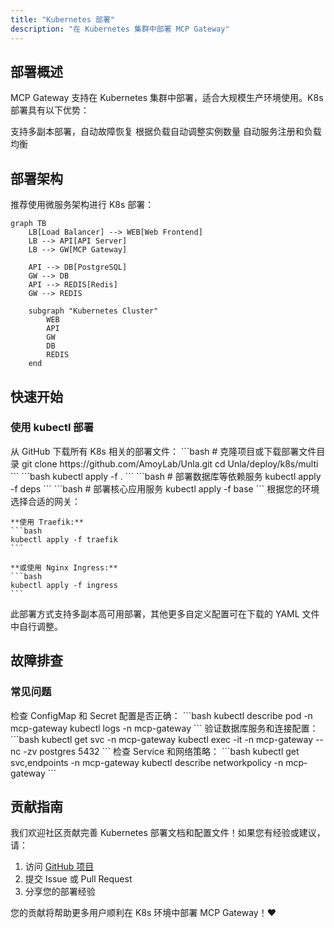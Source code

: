 ```yaml
---
title: "Kubernetes 部署"
description: "在 Kubernetes 集群中部署 MCP Gateway"
---
```




## 部署概述

MCP Gateway 支持在 Kubernetes 集群中部署，适合大规模生产环境使用。K8s 部署具有以下优势：

<CardGroup cols={3}>
  <Card title="高可用性" icon="shield-check">
    支持多副本部署，自动故障恢复
  </Card>
  <Card title="弹性伸缩" icon="chart-line">
    根据负载自动调整实例数量
  </Card>
  <Card title="服务发现" icon="network-wired">
    自动服务注册和负载均衡
  </Card>
</CardGroup>

## 部署架构

推荐使用微服务架构进行 K8s 部署：

```mermaid
graph TB
    LB[Load Balancer] --> WEB[Web Frontend]
    LB --> API[API Server]
    LB --> GW[MCP Gateway]

    API --> DB[PostgreSQL]
    GW --> DB
    API --> REDIS[Redis]
    GW --> REDIS

    subgraph "Kubernetes Cluster"
        WEB
        API
        GW
        DB
        REDIS
    end
```

## 快速开始

### 使用 kubectl 部署

<Steps>
  <Step title="下载部署文件">
    从 GitHub 下载所有 K8s 相关的部署文件：
    ```bash
    # 克隆项目或下载部署文件目录
    git clone https://github.com/AmoyLab/Unla.git
    cd Unla/deploy/k8s/multi
    ```
  </Step>

  <Step title="创建命名空间">
    ```bash
    kubectl apply -f .
    ```
  </Step>

  <Step title="部署依赖服务">
    ```bash
    # 部署数据库等依赖服务
    kubectl apply -f deps
    ```
  </Step>

  <Step title="部署应用基础服务">
    ```bash
    # 部署核心应用服务
    kubectl apply -f base
    ```
  </Step>

  <Step title="部署网关服务 (二选一)">
    根据您的环境选择合适的网关：

    **使用 Traefik:**
    ```bash
    kubectl apply -f traefik
    ```

    **或使用 Nginx Ingress:**
    ```bash
    kubectl apply -f ingress
    ```
  </Step>
</Steps>

<Note>
此部署方式支持多副本高可用部署，其他更多自定义配置可在下载的 YAML 文件中自行调整。
</Note>

## 故障排查

### 常见问题

<AccordionGroup>
  <Accordion icon="sliders" title="Pod 启动失败">
    检查 ConfigMap 和 Secret 配置是否正确：
    ```bash
    kubectl describe pod <pod-name> -n mcp-gateway
    kubectl logs <pod-name> -n mcp-gateway
    ```
  </Accordion>

  <Accordion icon="database" title="数据库连接问题">
    验证数据库服务和连接配置：
    ```bash
    kubectl get svc -n mcp-gateway
    kubectl exec -it <pod-name> -n mcp-gateway -- nc -zv postgres 5432
    ```
  </Accordion>

  <Accordion icon="network-wired" title="服务间通信问题">
    检查 Service 和网络策略：
    ```bash
    kubectl get svc,endpoints -n mcp-gateway
    kubectl describe networkpolicy -n mcp-gateway
    ```
  </Accordion>
</AccordionGroup>

## 贡献指南

<Info>
我们欢迎社区贡献完善 Kubernetes 部署文档和配置文件！如果您有经验或建议，请：

1. 访问 [GitHub 项目](https://github.com/amoylab/unla)
2. 提交 Issue 或 Pull Request
3. 分享您的部署经验

您的贡献将帮助更多用户顺利在 K8s 环境中部署 MCP Gateway！❤️
</Info>